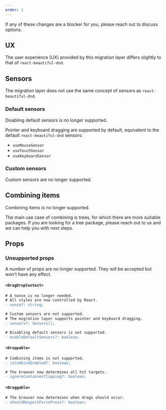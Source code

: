 ```yaml
---
order: 1
---
```



<SectionMessage>
If any of these changes are a blocker for you, please reach out to discuss options.
</SectionMessage>

## UX

The user experience (UX) provided by this migration layer differs slightly to that of `react-beautiful-dnd`.

## Sensors

The migration layer does not use the same concept of sensors as `react-beautiful-dnd`.

### Default sensors

Disabling default sensors is no longer supported.

Pointer and keyboard dragging are supported by default, equivalent to the default `react-beautiful-dnd` sensors:

- `useMouseSensor`
- `useTouchSensor`
- `useKeyboardSensor`

### Custom sensors

Custom sensors are no longer supported. 

## Combining items

Combining items is no longer supported.

The main use case of combining is trees, for which there are more suitable packages. 
If you are looking for a tree package, please reach out to us and we can help you with next steps.

## Props

### Unsupported props

A number of props are no longer supported. They will be accepted but won't have any effect.

#### `<DragDropContext>`

```diff
# A nonce is no longer needed.
# All styles are now controlled by React.
- nonce?: string;

# Custom sensors are not supported.
# The migration layer supports pointer and keyboard dragging.
- sensors?: Sensors[];

# Disabling default sensors is not supported.
- enableDefaultSensors?: boolean;
```

#### `<Droppable>`

```diff
# Combining items is not supported.
- isCombineEnabled?: boolean;

# The browser now determines all hit targets.
- ignoreContainerClipping?: boolean;
```

#### `<Draggable>`

```diff
# The browser now determines when drags should occur.
- shouldRespectForcePress?: boolean;
```